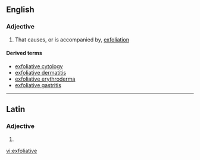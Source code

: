 ==English==

===Adjective===
{{en-adj}}

# That causes, or is accompanied by, [[exfoliation]]

====Derived terms====
* [[exfoliative cytology]]
* [[exfoliative dermatitis]]
* [[exfoliative erythroderma]]
* [[exfoliative gastritis]]

----

==Latin==

===Adjective===
{{la-adj-form|exfoliative}}

# {{inflection of|exfoliativus||voc|m|s|lang=la}}

[[vi:exfoliative]]